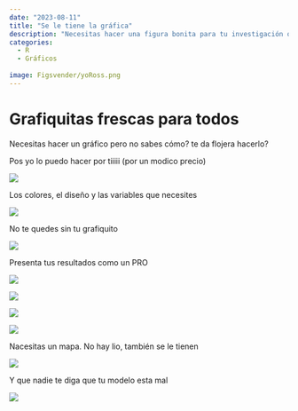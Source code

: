 ```yaml
---
date: "2023-08-11"
title: "Se le tiene la gráfica"
description: "Necesitas hacer una figura bonita para tu investigación o tesis?"
categories:
  - R
  - Gráficos
  
image: Figsvender/yoRoss.png
---
```


# Grafiquitas frescas para todos

Necesitas hacer un gráfico pero no sabes cómo? te da flojera hacerlo?

Pos yo lo puedo hacer por tiiiii (por un modico precio)

![](Figsvender/Diapositiva1.PNG)

Los colores, el diseño y las variables que necesites

![](Figsvender/Diapositiva2.PNG)

No te quedes sin tu grafiquito

![](Figsvender/Diapositiva3.PNG)

Presenta tus resultados como un PRO

![](Figsvender/Diapositiva4.PNG)

![](Figsvender/Diapositiva5.PNG)

![](Figsvender/Diapositiva6.PNG)

![](Figsvender/Diapositiva7.PNG)

Nacesitas un mapa. No hay lio, también se le tienen

![](Figsvender/Diapositiva8.PNG)

Y que nadie te diga que tu modelo esta mal

![](Figsvender/Diapositiva9.PNG)
